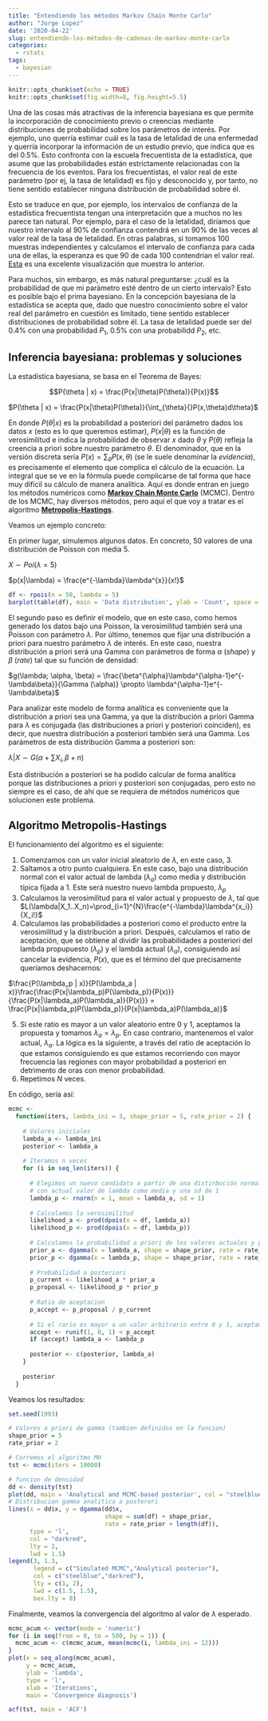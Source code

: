 ```yaml
---
title: "Entendiendo los métodos Markov Chain Monte Carlo"
author: "Jorge Lopez"
date: '2020-04-22'
slug: entendiendo-los-métodos-de-cadenas-de-markov-monte-carlo
categories:
  - rstats
tags:
  - bayesian
---
```


```r
knitr::opts_chunk$set(echo = TRUE)
knitr::opts_chunk$set(fig.width=8, fig.height=5.5) 
```


Una de las cosas más atractivas de la inferencia bayesiana es que permite la incorporación de conocimiento previo o creencias mediante distribuciones de probabilidad sobre los parámetros de interés. Por ejemplo, uno querría estimar cuál es la tasa de letalidad de una enfermedad y querría incorporar la información de un estudio previo, que indica que es del 0.5%. Esto confronta con la escuela frecuentista de la estadística, que asume que las probabilidades están estrictamente relacionadas con la frecuencia de los eventos. Para los frecuentistas, el valor real de este parámetro (por ej, la tasa de letalidad) es fijo y desconocido y, por tanto, no tiene sentido establecer ninguna distribución de probabilidad sobre él.

Esto se traduce en que, por ejemplo, los intervalos de confianza de la estadística frecuentista tengan una interpretación que a muchos no les parece tan natural. Por ejemplo, para el caso de la letalidad, diríamos que nuestro intervalo al 90% de confianza contendrá en un 90% de las veces al valor real de la tasa de letalidad. En otras palabras, si tomamos 100 muestras independientes y calculamos el intervalo de confianza para cada una de ellas, la esperanza es que 90 de cada 100 contendrían el valor real. [Esta](https://rpsychologist.com/d3/ci/) es una excelente visualización que muestra lo anterior.

Para muchos, sin embargo, es más natural preguntarse: ¿cuál es la probabilidad de que mi parámetro esté dentro de un cierto intervalo? Esto es posible bajo el prima bayesiano. En la concepción bayesiana de la estadística se acepta que, dado que nuestro conocimiento sobre el valor real del parámetro en cuestión es limitado, tiene sentido establecer distribuciones de probabilidad sobre él. La tasa de letalidad puede ser del 0.4% con una probabilidad $P_1$, 0.5% con una probabilidd $P_2$, etc.

## Inferencia bayesiana: problemas y soluciones

La estadística bayesiana, se basa en el Teorema de Bayes:

$$P(\theta | x) = \frac{P(x|\theta)P(\theta)}{P(x)}$$

$P(\theta | x) = \frac{P(x|\theta)P(\theta)}{\int_{\theta}{}P(x,\theta)d\theta}$

En donde $P(\theta | x)$ es la probabilidad a posteriori del parámetro dados los datos $x$ (esto es lo que queremos estimar), $P(x|\theta)$ es la función de verosimilitud e indica la probabilidad de observar $x$ dado $\theta$ y $P(\theta)$ refleja la creencia a priori sobre nuestro parámetro $\theta$. El denominador, que en la versión discreta sería $P(x) = \sum_{\theta}P(x,\theta)$ (se le suele denominar la *evidencia*), es precisamente el elemento que complica el cálculo de la ecuación. La integral que se ve en la fórmula puede complicarse de tal forma que hace muy difícil su cálculo de manera analítica. Aquí es donde entran en juego los métodos numéricos como [**Markov Chain Monte Carlo**](https://en.wikipedia.org/wiki/Markov_chain_Monte_Carlo) (MCMC). Dentro de los MCMC, hay diversos métodos, pero aquí el que voy a tratar es el algoritmo [**Metropolis-Hastings**](https://en.wikipedia.org/wiki/Metropolis–Hastings_algorithm). 

Veamos un ejemplo concreto:

En primer lugar, simulemos algunos datos. En concreto, 50 valores de una distribución de Poisson con media 5. 

$X \sim  Poi(\lambda = 5)$

$p(x|\lambda) = \frac{e^{-\lambda}\lambda^{x}}{x!}$

```r
df <- rpois(n = 50, lambda = 5)
barplot(table(df), main = 'Data distribution', ylab = 'Count', space = 0.2)
```


El segundo paso es definir el modelo, que en este caso, como hemos generado los datos bajo una Poisson, la verosimilitud también será una Poisson con parámetro $\lambda$. Por último, tenemos que fijar una distribución a priori para nuestro parámetro $\lambda$ de interés. En este caso, nuestra distribución a priori será una Gamma con parámetros de forma $\alpha$ (*shape*) y $\beta$ (*rate*) tal que su función de densidad:

$g(\lambda; \alpha, \beta) = \frac{\beta^{\alpha}\lambda^{\alpha-1}e^{-\lambda\beta}}{\Gamma (\alpha)} \propto \lambda^{\alpha-1}e^{-\lambda\beta}$


Para analizar este modelo de forma analítica es conveniente que la distribución a priori sea una Gamma, ya que la distribución a priori Gamma para $\lambda$ es conjugada (las distribuciones a priori y posteriori coinciden), es decir, que nuestra distribución a posteriori también será una Gamma. Los parámetros de esta distribución Gamma a posteriori son:

$\lambda|X \sim G(\alpha + \sum X_i , \beta + n)$

Esta distribución a posteriori se ha podido calcular de forma analítica porque las distribuciones a priori y posteriori son conjugadas, pero esto no siempre es el caso, de ahí que se requiera de métodos numéricos que solucionen este problema.


## Algoritmo Metropolis-Hastings

El funcionamiento del algoritmo es el siguiente:

1. Comenzamos con un valor inicial aleatorio de $\lambda$, en este caso, 3.
2. Saltamos a otro punto cualquiera. En este caso, bajo una distribución normal con el valor actual de lambda $(\lambda_a)$ como media y distribución típica fijada a 1. Este será nuestro nuevo lambda propuesto, $\lambda_p$
3. Calculamos la verosimilitud para el valor actual y propuesto de $\lambda$, tal que $L(\lambda|X_1..X_n)=\prod_{i=1}^{N}\frac{e^{-\lambda}\lambda^{x_i}}{X_i!}$
4. Calculamos las probabilidades a posteriori como el producto entre la verosimilitud y la distribución a priori. Después, calculamos el ratio de aceptación, que se obtiene al dividir las probabilidades a posteriori del lambda propupuesto $(\lambda_p)$ y el lambda actual $(\lambda_a)$, consiguiendo así cancelar la evidencia, $P(x)$, que es el término del que precisamente queríamos deshacernos:

$\frac{P(\lambda_p | x)}{P(\lambda_a | x)}\frac{\frac{P(x|\lambda_p)P(\lambda_p)}{P(x)}}{\frac{P(x|\lambda_a)P(\lambda_a)}{P(x)}} = \frac{P(x|\lambda_p)P(\lambda_p)}{P(x|\lambda_a)P(\lambda_a)}$

5. Si este ratio es mayor a un valor aleatorio entre 0 y 1, aceptamos la propuesta y tomamos $\lambda_a = \lambda_p$. En caso contrario, mantenemos el valor actual, $\lambda_a$. La lógica es la siguiente, a través del ratio de aceptación lo que estamos consiguiendo es que estamos recorriendo con mayor frecuencia las regiones con mayor probabilidad a posteriori en detrimento de oras con menor probabilidad.
6. Repetimos $N$ veces.

En código, sería así:


```r
mcmc <- 
  function(iters, lambda_ini = 3, shape_prior = 5, rate_prior = 2) {
    
    # Valores iniciales
    lambda_a <- lambda_ini
    posterior <- lambda_a  
    
    # Iteramos n veces
    for (i in seq_len(iters)) {
      
      # Elegimos un nuevo candidato a partir de una distirbución normal 
      # con actual valor de lambda como media y una sd de 1
      lambda_p <- rnorm(n = 1, mean = lambda_a, sd = 1)
      
      # Calculamos la verosimilitud 
      likelihood_a <- prod(dpois(x = df, lambda_a))
      likelihood_p <- prod(dpois(x = df, lambda_p))
      
      # Calculamos la probabilidad a priori de los valores actuales y propuestos
      prior_a <- dgamma(x = lambda_a, shape = shape_prior, rate = rate_prior)
      prior_p <- dgamma(x = lambda_p, shape = shape_prior, rate = rate_prior)
      
      # Probabilidad a posteriori
      p_current <- likelihood_a * prior_a
      p_proposal <- likelihood_p * prior_p
      
      # Ratio de aceptacion
      p_accept <- p_proposal / p_current
  
      # Si el rario es mayor a un valor arbitrario entre 0 y 1, aceptamos propuesta
      accept <- runif(1, 0, 1) < p_accept
      if (accept) lambda_a <- lambda_p 
      
      posterior <- c(posterior, lambda_a)
    }
    
    posterior
  }
```

Veamos los resultados:

```r
set.seed(1993)

# Valores a priori de gamma (tambien definidos en la funcion)
shape_prior = 5
rate_prior = 2

# Corremos el algoritmo MH
tst <- mcmc(iters = 10000)

# funcion de densidad
dd <- density(tst)
plot(dd, main = 'Analytical and MCMC-based posterior', col = "steelblue", lwd = 1)
# Distribucion gamma analitica a posterori
lines(x = dd$x, y = dgamma(dd$x, 
                           shape = sum(df) + shape_prior, 
                           rate = rate_prior + length(df)), 
      type = 'l', 
      col = "darkred",
      lty = 2,
      lwd = 1.5)
legend(3, 1.3,
       legend = c("Simulated MCMC","Analytical posterior"), 
       col = c("steelblue","darkred"), 
       lty = c(1, 2),
       lwd = c(1.5, 1.5),
       box.lty = 0)
```

Finalmente, veamos la convergencia del algoritmo al valor de $\lambda$ esperado.

```r
mcmc_acum <- vector(mode = 'numeric')
for (i in seq(from = 0, to = 500, by = 1)) {
  mcmc_acum <- c(mcmc_acum, mean(mcmc(i, lambda_ini = 12)))
}
plot(x = seq_along(mcmc_acum), 
     y = mcmc_acum, 
     ylab = 'lambda',
     type = 'l',
     xlab = 'Iterations',
     main = 'Convergence diagnosis')

acf(tst, main = 'ACF')
```

